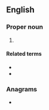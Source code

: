 ==English==
{{wikipedia}}

===Proper noun===
{{en-proper noun}}

# {{initialism of|{{w|Young Men's Hebrew Association}}|lang=en}}

====Related terms====
* {{l|en|YMCA}}
* {{l|en|YWHA}}

===Anagrams===
* {{anagrams|en|a=ahmy|Hyam|Myah}}